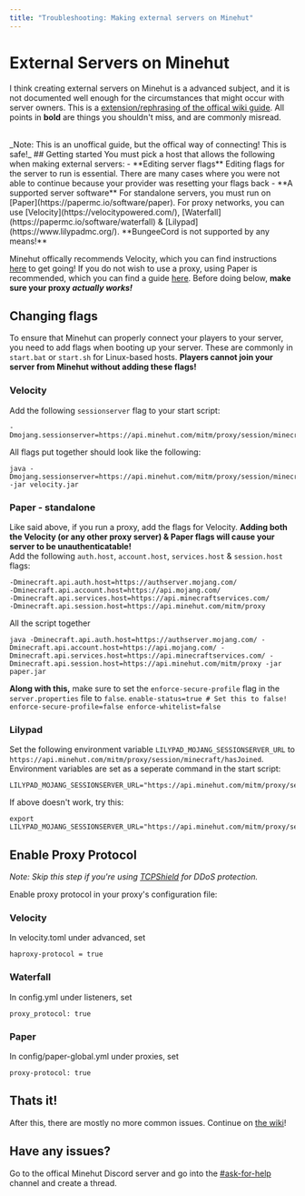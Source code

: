 ```yaml
---
title: "Troubleshooting: Making external servers on Minehut"
---
```


# External Servers on Minehut
I think creating external servers on Minehut is a advanced subject, and it is not documented well enough for the circumstances that
might occur with server owners. This is a [extension/rephrasing of the offical wiki guide](https://minehut.wiki.gg/wiki/External). All points in **bold** are things you shouldn't miss, and are commonly misread.

<br/>
<Separator/>
_Note: This is an unoffical guide, but the offical way of connecting! This is safe!_
## Getting started
You must pick a host that allows the following when making external servers:
 - **Editing server flags** Editing flags for the server to run is essential. There are many cases where you were not able to continue because your provider was resetting your flags back
 - **A supported server software** For standalone servers, you must run on [Paper](https://papermc.io/software/paper). For proxy networks, you can use [Velocity](https://velocitypowered.com/), [Waterfall](https://papermc.io/software/waterfall) & [Lilypad](https://www.lilypadmc.org/). **BungeeCord is not supported by any means!**

Minehut offically recommends Velocity, which you can find instructions [here](https://docs.papermc.io/velocity/getting-started) to get going! If you do not wish to use a proxy, using Paper is recommended, which you can find a guide [here](https://docs.papermc.io/paper/getting-started).
Before doing below, **make sure your proxy _actually works!_**

## Changing flags
To ensure that Minehut can properly connect your players to your server, you need to add flags when booting up your server. These are commonly in `start.bat` or `start.sh` for Linux-based hosts. **Players cannot join your server from Minehut without adding these flags!**


### Velocity
Add the following `sessionserver` flag to your start script:
 ```
 -Dmojang.sessionserver=https://api.minehut.com/mitm/proxy/session/minecraft/hasJoined
 ```
  All flags put together should look like the following:
  ```
  java -Dmojang.sessionserver=https://api.minehut.com/mitm/proxy/session/minecraft/hasJoined -jar velocity.jar
  ```

### Paper - standalone
 Like said above, if you run a proxy, add the flags for Velocity. **Adding both the Velocity (or any other proxy server) & Paper flags will cause your server to be unauthenticatable!** <br/>
   Add the following `auth.host`, `account.host`, `services.host` & `session.host` flags:
   ```
   -Dminecraft.api.auth.host=https://authserver.mojang.com/
   -Dminecraft.api.account.host=https://api.mojang.com/
   -Dminecraft.api.services.host=https://api.minecraftservices.com/
   -Dminecraft.api.session.host=https://api.minehut.com/mitm/proxy
   ```
   All the script together
   ```
   java -Dminecraft.api.auth.host=https://authserver.mojang.com/ -Dminecraft.api.account.host=https://api.mojang.com/ -Dminecraft.api.services.host=https://api.minecraftservices.com/ -Dminecraft.api.session.host=https://api.minehut.com/mitm/proxy -jar paper.jar 
   ``` 
   **Along with this,** make sure to set the `enforce-secure-profile` flag in the `server.properties` file to `false`.
    ```
    enable-status=true
    # Set this to false!
    enforce-secure-profile=false
    enforce-whitelist=false
    ```


### Lilypad
Set the following environment variable `LILYPAD_MOJANG_SESSIONSERVER_URL` to `https://api.minehut.com/mitm/proxy/session/minecraft/hasJoined`. Environment variables are set as a seperate command in the start script:
```
LILYPAD_MOJANG_SESSIONSERVER_URL="https://api.minehut.com/mitm/proxy/session/minecraft/hasJoined"
```
If above doesn't work, try this:
```
export LILYPAD_MOJANG_SESSIONSERVER_URL="https://api.minehut.com/mitm/proxy/session/minecraft/hasJoined"
```

## Enable Proxy Protocol
_Note: Skip this step if you're using [TCPShield](https://tcpshield.com/) for DDoS protection._

Enable proxy protocol in your proxy's configuration file: 
### Velocity

In velocity.toml under advanced, set
```
haproxy-protocol = true
```
### Waterfall

In config.yml under listeners, set
```
proxy_protocol: true
```
### Paper

In config/paper-global.yml under proxies, set
```
proxy-protocol: true
```

## Thats it!
After this, there are mostly no more common issues. Continue on [the wiki](https://minehut.wiki.gg/wiki/External#Connect_Your_External_Server_Plan_on_Minehut)!

## Have any issues?
Go to the offical Minehut Discord server and go into the [#ask-for-help](https://discord.com/channels/239599059415859200/1014801630295760897) channel and create a thread.
